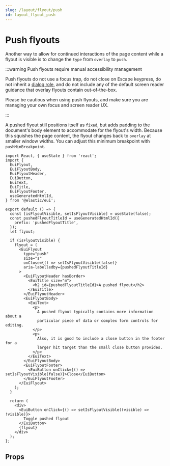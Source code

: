 ```yaml
---
slug: /layout/flyout/push
id: layout_flyout_push
---
```


# Push flyouts

Another way to allow for continued interactions of the page content while a flyout is visible is to change the `type` from `overlay` to `push`.

:::warning Push flyouts require manual accessibility management

Push flyouts do not use a focus trap, do not close on Escape keypress, do not inherit a [dialog role](https://developer.mozilla.org/en-US/docs/Web/Accessibility/ARIA/Roles/dialog_role), and do not include any of the default screen reader guidance that overlay flyouts contain out-of-the-box.

Please be cautious when using push flyouts, and make sure you are managing your own focus and screen reader UX.

:::

A pushed flyout still positions itself as `fixed`, but adds padding to the document's body element to accommodate for the flyout's width. Because this squishes the page content, the flyout changes back to `overlay` at smaller window widths. You can adjust this minimum breakpoint with `pushMinBreakpoint`.


```tsx interactive
import React, { useState } from 'react';
import {
  EuiFlyout,
  EuiFlyoutBody,
  EuiFlyoutHeader,
  EuiButton,
  EuiText,
  EuiTitle,
  EuiFlyoutFooter,
  useGeneratedHtmlId,
} from '@elastic/eui';

export default () => {
  const [isFlyoutVisible, setIsFlyoutVisible] = useState(false);
  const pushedFlyoutTitleId = useGeneratedHtmlId({
    prefix: 'pushedFlyoutTitle',
  });
  let flyout;

  if (isFlyoutVisible) {
    flyout = (
      <EuiFlyout
        type="push"
        size="s"
        onClose={() => setIsFlyoutVisible(false)}
        aria-labelledby={pushedFlyoutTitleId}
      >
        <EuiFlyoutHeader hasBorder>
          <EuiTitle size="m">
            <h2 id={pushedFlyoutTitleId}>A pushed flyout</h2>
          </EuiTitle>
        </EuiFlyoutHeader>
        <EuiFlyoutBody>
          <EuiText>
            <p>
              A pushed flyout typically contains more information about a
              particular piece of data or complex form controls for editing.
            </p>
            <p>
              Also, it is good to include a close button in the footer for a
              larger hit target than the small close button provides.
            </p>
          </EuiText>
        </EuiFlyoutBody>
        <EuiFlyoutFooter>
          <EuiButton onClick={() => setIsFlyoutVisible(false)}>Close</EuiButton>
        </EuiFlyoutFooter>
      </EuiFlyout>
    );
  }

  return (
    <div>
      <EuiButton onClick={() => setIsFlyoutVisible((visible) => !visible)}>
        Toggle pushed flyout
      </EuiButton>
      {flyout}
    </div>
  );
};
```

## Props


<PropTable definition={flyoutDocgen.EuiFlyout} />
